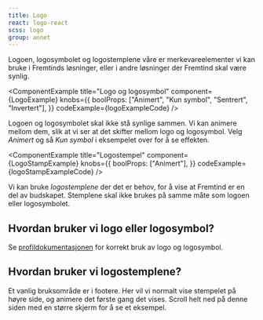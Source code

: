 ```yaml
---
title: Logo
react: logo-react
scss: logo
group: annet
---
```



<Ingress>
    Logoen, logosymbolet og logostemplene våre er merkevareelementer vi kan bruke i Fremtinds løsninger, eller i andre
    løsninger der Fremtind skal være synlig.
</Ingress>

<ComponentExample
    title="Logo og logosymbol"
    component={LogoExample}
    knobs={{
        boolProps: ["Animert", "Kun symbol", "Sentrert", "Invertert"],
    }}
    codeExample={logoExampleCode}
/>

Logoen og logosymbolet skal ikke stå synlige sammen. Vi kan animere mellom dem, slik at vi ser at det skifter mellom logo og logosymbol. Velg _Animert_ og så _Kun symbol_ i eksempelet over for å se effekten.

<ComponentExample
    title="Logostempel"
    component={LogoStampExample}
    knobs={{
        boolProps: ["Animert"],
    }}
    codeExample={logoStampExampleCode}
/>

Vi kan bruke _logostemplene_ der det er behov, for å vise at Fremtind er en del av budskapet. Stemplene skal ikke brukes på samme måte som logoen eller logosymbolet.

## Hvordan bruker vi logo eller logosymbol?

Se [profildokumentasjonen](/profil/logo) for korrekt bruk av logo og logosymbol.

## Hvordan bruker vi logostemplene?

Et vanlig bruksområde er i footere. Her vil vi normalt vise stempelet på høyre side, og animere det første gang det vises. Scroll helt ned på denne siden med en større skjerm for å se et eksempel.
